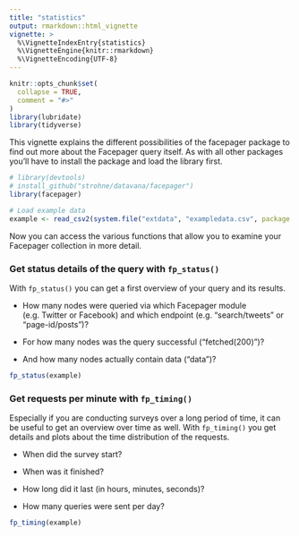 ```yaml
---
title: "statistics"
output: rmarkdown::html_vignette
vignette: >
  %\VignetteIndexEntry{statistics}
  %\VignetteEngine{knitr::rmarkdown}
  %\VignetteEncoding{UTF-8}
---
```


```r
knitr::opts_chunk$set(
  collapse = TRUE,
  comment = "#>"
)
library(lubridate)
library(tidyverse)

```


This vignette explains the different possibilities of the facepager package to find out more about the Facepager query itself.
As with all other packages you'll have to install the package and load the library first.

```r
# library(devtools)
# install_github("strohne/datavana/facepager")
library(facepager)

# Load example data
example <- read_csv2(system.file("extdata", "exampledata.csv", package = "facepager"))

```


Now you can access the various functions that allow you to examine your Facepager collection in more detail.


### Get status details of the query with `fp_status()`

With `fp_status()` you can get a first overview of your query and its results.

* How many nodes were queried via which Facepager module (e.g. Twitter or Facebook) and which endpoint (e.g. "search/tweets" or "page-id/posts")?

* For how many nodes was the query successful ("fetched(200)")?

* And how many nodes actually contain data ("data")?

```r
fp_status(example)
```



### Get requests per minute with `fp_timing()`

Especially if you are conducting surveys over a long period of time, it can be useful to get an overview over time as well. With `fp_timing()` you get details and plots about the time distribution of the requests.

* When did the survey start?

* When was it finished?

* How long did it last (in hours, minutes, seconds)?

* How many queries were sent per day?

```r
fp_timing(example)
```
